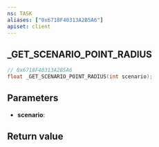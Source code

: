 ```yaml
---
ns: TASK
aliases: ["0x6718F40313A2B5A6"]
apiset: client
---
```

## _GET_SCENARIO_POINT_RADIUS

```c
// 0x6718F40313A2B5A6
float _GET_SCENARIO_POINT_RADIUS(int scenario);
```


## Parameters
* **scenario**:

## Return value